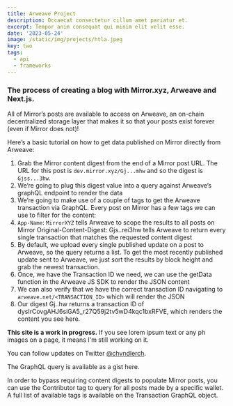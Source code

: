 ```yaml
---
title: Arweave Project
description: Occaecat consectetur cillum amet pariatur et.
excerpt: Tempor anim consequat qui minim elit velit esse.
date: '2023-05-24'
image: /static/img/projects/htla.jpeg
key: two
tags:
  - api
  - frameworks
---
```


### The process of creating a blog with Mirror.xyz, Arweave and Next.js.

<Space />

<Space />

All of Mirror’s posts are available to access on Arweave, an on-chain decentralized
storage layer that makes it so that your posts exist forever (even if Mirror does not)!

Here’s a basic tutorial on how to get data published on Mirror directly from Arweave:

<Space />

1. Grab the Mirror content digest from the end of a Mirror post URL. The URL for this post
   is `dev.mirror.xyz/Gj...mhw` and so the digest is `Gjss...3hw`.
2. We’re going to plug this digest value into a query against Arweave’s graphQL endpoint
   to render the data
3. We’re going to make use of a couple of tags to get the Arweave transaction via GraphQL.
   Every post on Mirror has a few tags we can use to filter for the content:
4. `App-Name`: `MirrorXYZ` tells Arweave to scope the results to all posts on Mirror
   Original-Content-Digest: Gjs..rei3hw tells Arweave to return every single transaction
   that matches the requested content digest
5. By default, we upload every single published update on a post to Arweave, so the query
   returns a list. To get the most recently published update sent to Arweave, we just sort
   the results by block height and grab the newest transaction.
6. Once, we have the Transaction ID we need, we can use the getData function in the
   Arweave JS SDK to render the JSON content
7. We can also verify that we have the correct transaction ID navigating to
   `arweave.net/<TRANSACTION_ID>` which will render the JSON
8. Our digest Gj..hw returns a transaction ID of
   dysIrCovgAHJ6siGA5_r27Q59j2tv5wD4kqc1bxRFVE, which renders the content you see here.

<Space />

**This site is a work in progress.** If you see lorem ipsum text or any ph images on a
page, it means I'm still working on it.

You can follow updates on Twitter [@chvndlerch](https://twitter.com/chvndlerch).

<Space />

The GraphQL query is available as a gist here.

In order to bypass requiring content digests to populate Mirror posts, you can use the
Contributor tag to query for all posts made by a specific wallet. A full list of available
tags is available on the Transaction GraphQL object.

<Space />
